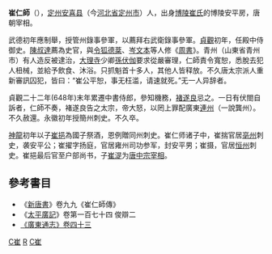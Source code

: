 '''崔仁師'''（{{bd|?||?||}}），[[定州|定州]][[安喜县|安喜县]]（今[[河北省|河北省]][[定州市|定州市]]）人，出身[[博陵崔氏|博陵崔氏]]的博陵安平房，唐朝宰相。

武德初年應制舉，授管州錄事參軍，以薦拜右武衛錄事參軍。[[貞觀_(唐朝)|貞觀]]初年，任殿中侍御史。[[陳叔達|陳叔達]]薦為史官，與[[令狐德棻|令狐德棻]]、[[岑文本|岑文本]]等人修《[[周書|周書]]》。青州（山東省青州市）有人造反被逮治，[[大理寺|大理寺]]少卿[[孫伏伽|孫伏伽]]要求從嚴審理，仁師責令寬恕，悉脫去犯人杻械，並給予飲食、沐浴。只抓魁首十多人，其他人皆释放。不久唐太宗派人重新審訊囚犯，皆曰：“崔公平恕，事无枉滥，请速就死。”无一人异辞者。

貞觀二十二年(648年)末年累遷中書侍郎，參知機務，[[褚遂良|褚遂良]]忌之。一日有伏閤自訴者，仁師不奏，褚遂良告之太宗，帝大怒，以罔上罪配廣東[[連州|連州]]（一說龔州）。不久赦還。永徽初年授簡州刺史。不久卒。

[[神龍_(年號)|神龍]]初年以子[[崔挹|崔挹]]為國子祭酒，恩例贈同州刺史。崔仁师诸子中，崔揣官居[[亳州|亳州]]刺史，袭安平公；崔擢字扬庭，官居雍州司功参军，封安平男；崔摄，官居[[恒州|恒州]]刺史。崔挹最后官至户部尚书，子[[崔湜|崔湜]]为[[唐中宗|唐中宗]][[宰相|宰相]]。

==參考書目==
* 《[[新唐書|新唐書]]》卷九九《崔仁師傳》
* 《[[太平廣記|太平廣記]]》卷第一百七十四 俊辯二
* [http://archive.org/stream/06041858.cn#page/n12/mode/2up 《廣東通志》卷四十三]

[[Category:唐朝宰相|C崔]]
[[Category:博陵崔氏|R]]
[[Category:定州人|C崔]]